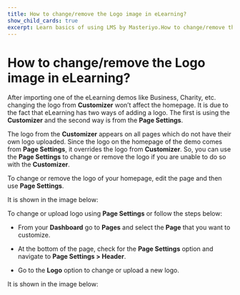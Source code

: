 ---
title: How to change/remove the Logo image in eLearning?
show_child_cards: true
excerpt: Learn basics of using LMS by Masteriyo.How to change/remove the Logo image in eLearning.
---

# How to change/remove the Logo image in eLearning?

After importing one of the eLearning demos like Business, Charity, etc. changing the logo from **Customizer** won’t affect the homepage. It is due to the fact that eLearning has two ways of adding a logo. The first is using the **Customizer** and the second way is from the **Page Settings**.

The logo from the **Customizer** appears on all pages which do not have their own logo uploaded. Since the logo on the homepage of the demo comes from **Page Settings**, it overrides the logo from **Customizer**. So, you can use the **Page Settings** to change or remove the logo if you are unable to do so with the **Customizer**.

To change or remove the logo of your homepage, edit the page and then use **Page Settings**.

It is shown in the image below:


To change or upload logo using **Page Settings** or follow the steps below:

- From your **Dashboard** go to **Pages** and select the **Page** that you want to customize.

- At the bottom of the page, check for the **Page Settings** option and navigate to **Page Settings > Header**.

- Go to the **Logo** option to change or upload a new logo.

It is shown in the image below:

